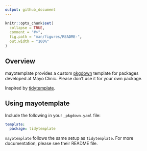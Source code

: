 ```yaml
---
output: github_document
---
```


<!-- README.md is generated from README.Rmd. Please edit that file -->

```r
knitr::opts_chunk$set(
  collapse = TRUE,
  comment = "#>",
  fig.path = "man/figures/README-",
  out.width = "100%"
)
```

## Overview

mayotemplate provides a custom [pkgdown](https://pkgdown.r-lib.org) template for packages developed at Mayo Clinic. Please don't use it for your own package.

Inspired by [tidytemplate](https://github.com/tidyverse/tidytemplate/).

## Using mayotemplate

Include the following in your `_pkgdown.yaml` file:

```yaml
template:
  package: tidytemplate
```

`mayotemplate` follows the same setup as `tidytemplate`.  For more documentation, please see their README file.  
